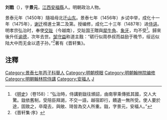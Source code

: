 '''刘戬'''（{{bd|1435年||1492年|}}），字'''景元'''，[[江西|江西]][[安福縣|安福縣]]人。明朝政治人物。

景泰元年（1450年）隨祖母北迁[[山东|山东]]。景泰七年（1456年）乡试中举，成化十一年（1475年），[[谢迁|谢迁]]榜進士第二及第。授编修，成化二十三年（1487年）进[[侍讲|侍讲]]。明孝宗弘治时，奉使[[交趾|交趾]]（今越南），交趾国王贈與[[犀牛角|犀牛角]]、[[象牙|象牙]]，均不受<ref>《[[明史|明史]]》（卷158）：“弘治時，侍講劉戩往頒詔，由南寧乘傳抵其國，交人大驚。戩依舊制，受陪臣拜謁，不交一語，越宿即行，饋遺一無所受。使人要於途，固致之，卒麾去，與敞、琦皆為交人所重。戩，字景元，安福人。”</ref>。歸來後升任[[谕德|谕德]]，次年去世。[[邹守益|邹守益]]称道主戬：“砺行似周恭叔而益励于晚节，绥远似陆大中而无金以遗子孙。”<ref>《晋轩集·序》</ref>著有《晋轩集》。

== 注釋 ==
{{reflist}}

{{成化十一年乙未科殿試金榜}}
{{DEFAULTSORT:Liu劉}}
[[Category:景泰七年丙子科舉人|Category:景泰七年丙子科舉人]]
[[Category:明朝榜眼|Category:明朝榜眼]]
[[Category:明朝翰林院编修|Category:明朝翰林院编修]]
[[Category:明朝翰林院侍講|Category:明朝翰林院侍講]]
[[Category:安福人|Category:安福人]]
[[Category:劉姓|J]]